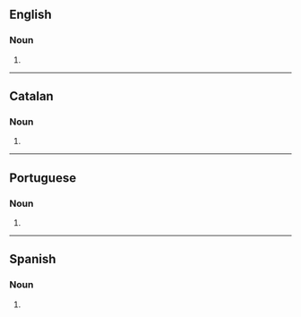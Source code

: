 ==English==

===Noun===
{{head|en|noun form}}

# {{plural of|aviso|lang=en}}

----

==Catalan==

===Noun===
{{head|ca|noun form}}

# {{plural of|avís|lang=ca}}

----

==Portuguese==

===Noun===
{{head|pt|noun plural form}}

# {{plural of|aviso|lang=pt}}

----

==Spanish==

===Noun===
{{head|es|noun form|g=m-p}}

# {{plural of|aviso|lang=es}}
